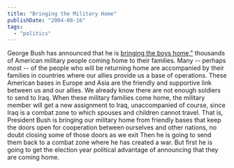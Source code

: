 ```yaml
---
title: "Bringing the Military Home"
publishDate: "2004-08-16"
tags: 
  - "politics"
---
```


George Bush has announced that he is [bringing the boys home,"](http://www.cnn.com/2004/ALLPOLITICS/08/16/bush.troops.home/index.html) thousands of American military people coming home to their families. Many -- perhaps most -- of the people who will be returning home are accompanied by their families in countries where our allies provide us a base of operations. These American bases in Europe and Asia are the friendly and supportive link between us and our allies. We already know there are not enough soldiers to send to Iraq. When these military families come home, the military member will get a new assignment to Iraq, unaccompanied of course, since Iraq is a combat zone to which spouses and children cannot travel. That is, President Bush is bringing our military home from friendly bases that keep the doors open for cooperation between ourselves and other nations, no doubt closing some of those doors as we exit Then he is going to send them back to a combat zone where he has created a war. But first he is going to get the election year political advantage of announcing that they are coming home.
